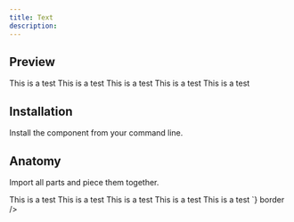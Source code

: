 ```yaml
---
title: Text
description:
---
```

## Preview

<Preview>
  <Flex
    css={{
      flexDirection: "column",
      alignItems: "center",
      gap: "$3",
    }}
  >
    <Text size="1">This is a test</Text> 
    <Text size="2">This is a test</Text> 
    <Text size="3">This is a test</Text> 
    <Text size="4">This is a test</Text> 
    <Text size="5">This is a test</Text> 
  </Flex>
</Preview>

## Installation

Install the component from your command line.

<LiveProvider>
    <LiveEditor code={`npm install @odpf/apsara`} border/>
</LiveProvider>


## Anatomy
Import all parts and piece them together.

<LiveProvider>
    <LiveEditor code={`

<Text size="1">This is a test</Text> 
<Text size="2">This is a test</Text> 
<Text size="3">This is a test</Text> 
<Text size="4">This is a test</Text> 
<Text size="5">This is a test</Text> 
`} border />
</LiveProvider>
